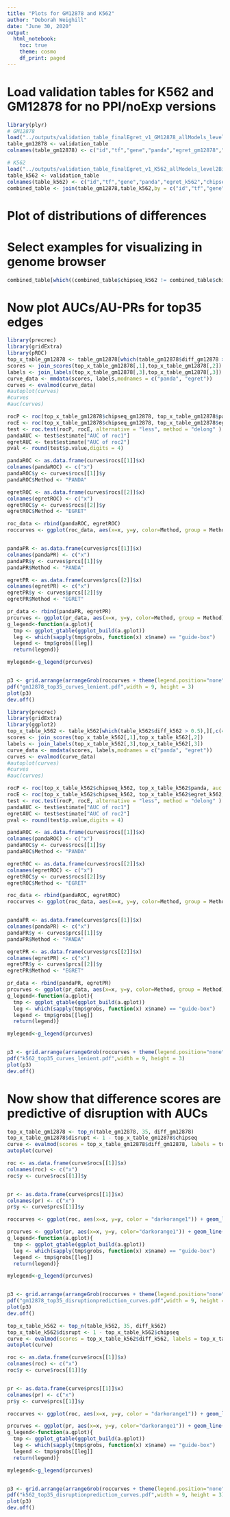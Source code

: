 ```yaml
---
title: "Plots for GM12878 and K562"
author: "Deborah Weighill"
date: "June 30, 2020"
output:
  html_notebook:
    toc: true
    theme: cosmo
    df_print: paged
---
```




# Load validation tables for K562 and GM12878 for no PPI/noExp versions
```r
library(plyr)
# GM12878
load("../outputs/validation_table_finalEgret_v1_GM12878_allModels_level2Bi_06292020.RData")
table_gm12878 <- validation_table
colnames(table_gm12878) <- c("id","tf","gene","panda","egret_gm12878","chipseq_gm12878","diff_gm12878")

# K562
load("../outputs/validation_table_finalEgret_v1_K562_allModels_level2Bi_06292020.RData")
table_k562 <- validation_table
colnames(table_k562) <- c("id","tf","gene","panda","egret_k562","chipseq_k562","diff_k562")
combined_table <- join(table_gm12878,table_k562,by = c("id","tf","gene"),type="inner")
```

# Plot of distributions of differences

# Select examples for visualizing in genome browser

```r
combined_table[which((combined_table$chipseq_k562 != combined_table$chipseq_gm12878) & (combined_table$diff_gm12878 > 0.5)),c(1:11)]
```








# Now plot AUCs/AU-PRs for top35 edges
```r
library(precrec)
library(gridExtra)
library(pROC)
top_x_table_gm12878 <- table_gm12878[which(table_gm12878$diff_gm12878 > 0.5),][,c(4,5,6)]
scores <- join_scores(top_x_table_gm12878[,1],top_x_table_gm12878[,2])
labels <- join_labels(top_x_table_gm12878[,3],top_x_table_gm12878[,3])
curve_data <- mmdata(scores, labels,modnames = c("panda", "egret"))
curves <- evalmod(curve_data)
#autoplot(curves)
#curves
#auc(curves)

rocP <- roc(top_x_table_gm12878$chipseq_gm12878, top_x_table_gm12878$panda, auc = TRUE, direction = "<")
rocE <- roc(top_x_table_gm12878$chipseq_gm12878, top_x_table_gm12878$egret_gm12878,auc = TRUE, direction = "<")
test <- roc.test(rocP, rocE, alternative = "less", method = "delong" )
pandaAUC <- test$estimate["AUC of roc1"]
egretAUC <- test$estimate["AUC of roc2"]
pval <- round(test$p.value,digits = 4)

pandaROC <- as.data.frame(curves$rocs[[1]]$x)
colnames(pandaROC) <- c("x")
pandaROC$y <- curves$rocs[[1]]$y
pandaROC$Method <- "PANDA"

egretROC <- as.data.frame(curves$rocs[[2]]$x)
colnames(egretROC) <- c("x")
egretROC$y <- curves$rocs[[2]]$y
egretROC$Method <- "EGRET"

roc_data <- rbind(pandaROC, egretROC)
roccurves <- ggplot(roc_data, aes(x=x, y=y, color=Method, group = Method)) + geom_line() +  theme_bw(base_size = 15) + scale_color_manual(values=c("royalblue1","tomato1")) + xlim(0,1) + ylim(0,1) + geom_abline(intercept = 0, slope = 1, linetype = 2) + labs(title="ROC curves - GM12878", x ="1 - Specificity", y = "Sensitivity") + annotate("text", x = 0.3, y = 0.8, label = paste0("Delong p: ",pval))


pandaPR <- as.data.frame(curves$prcs[[1]]$x)
colnames(pandaPR) <- c("x")
pandaPR$y <- curves$prcs[[1]]$y
pandaPR$Method <- "PANDA"

egretPR <- as.data.frame(curves$prcs[[2]]$x)
colnames(egretPR) <- c("x")
egretPR$y <- curves$prcs[[2]]$y
egretPR$Method <- "EGRET"

pr_data <- rbind(pandaPR, egretPR)
prcurves <- ggplot(pr_data, aes(x=x, y=y, color=Method, group = Method)) + geom_line() +  theme_bw(base_size = 15) + scale_color_manual(values=c("royalblue1","tomato1")) + xlim(0,1) + ylim(0,1) + labs(title="PR curves - GM12878", x ="Recall", y = "Precision") 
g_legend<-function(a.gplot){
  tmp <- ggplot_gtable(ggplot_build(a.gplot))
  leg <- which(sapply(tmp$grobs, function(x) x$name) == "guide-box")
  legend <- tmp$grobs[[leg]]
  return(legend)}

mylegend<-g_legend(prcurves)


p3 <- grid.arrange(arrangeGrob(roccurves + theme(legend.position="none"), prcurves + theme(legend.position="none"), nrow=1, widths = c(4,4)), mylegend, nrow=1, widths = c(8,2), newpage = FALSE)
pdf("gm12878_top35_curves_lenient.pdf",width = 9, height = 3)
plot(p3)
dev.off()
```


```r
library(precrec)
library(gridExtra)
library(ggplot2)
top_x_table_k562 <- table_k562[which(table_k562$diff_k562 > 0.5),][,c(4,5,6)]
scores <- join_scores(top_x_table_k562[,1],top_x_table_k562[,2])
labels <- join_labels(top_x_table_k562[,3],top_x_table_k562[,3])
curve_data <- mmdata(scores, labels,modnames = c("panda", "egret"))
curves <- evalmod(curve_data)
#autoplot(curves)
#curves
#auc(curves)

rocP <- roc(top_x_table_k562$chipseq_k562, top_x_table_k562$panda, auc = TRUE, direction = "<")
rocE <- roc(top_x_table_k562$chipseq_k562, top_x_table_k562$egret_k562,auc = TRUE, direction = "<")
test <- roc.test(rocP, rocE, alternative = "less", method = "delong" )
pandaAUC <- test$estimate["AUC of roc1"]
egretAUC <- test$estimate["AUC of roc2"]
pval <- round(test$p.value,digits = 4)

pandaROC <- as.data.frame(curves$rocs[[1]]$x)
colnames(pandaROC) <- c("x")
pandaROC$y <- curves$rocs[[1]]$y
pandaROC$Method <- "PANDA"

egretROC <- as.data.frame(curves$rocs[[2]]$x)
colnames(egretROC) <- c("x")
egretROC$y <- curves$rocs[[2]]$y
egretROC$Method <- "EGRET"

roc_data <- rbind(pandaROC, egretROC)
roccurves <- ggplot(roc_data, aes(x=x, y=y, color=Method, group = Method)) + geom_line() +  theme_bw(base_size = 15) + scale_color_manual(values=c("royalblue1","tomato1")) + xlim(0,1) + ylim(0,1) + geom_abline(intercept = 0, slope = 1, linetype = 2) + labs(title="ROC curves - K562", x ="1 - Specificity", y = "Sensitivity") +annotate("text", x = 0.2, y = 0.8, label = paste0("Delong p: ",pval))


pandaPR <- as.data.frame(curves$prcs[[1]]$x)
colnames(pandaPR) <- c("x")
pandaPR$y <- curves$prcs[[1]]$y
pandaPR$Method <- "PANDA"

egretPR <- as.data.frame(curves$prcs[[2]]$x)
colnames(egretPR) <- c("x")
egretPR$y <- curves$prcs[[2]]$y
egretPR$Method <- "EGRET"

pr_data <- rbind(pandaPR, egretPR)
prcurves <- ggplot(pr_data, aes(x=x, y=y, color=Method, group = Method)) + geom_line() +  theme_bw(base_size = 15) + scale_color_manual(values=c("royalblue1","tomato1")) + xlim(0,1) + ylim(0,1) + labs(title="PR curves - K562", x ="Recall", y = "Precision") 
g_legend<-function(a.gplot){
  tmp <- ggplot_gtable(ggplot_build(a.gplot))
  leg <- which(sapply(tmp$grobs, function(x) x$name) == "guide-box")
  legend <- tmp$grobs[[leg]]
  return(legend)}

mylegend<-g_legend(prcurves)


p3 <- grid.arrange(arrangeGrob(roccurves + theme(legend.position="none"), prcurves + theme(legend.position="none"), nrow=1, widths = c(4,4)), mylegend, nrow=1, widths = c(8,2), newpage = FALSE)
pdf("k562_top35_curves_lenient.pdf",width = 9, height = 3)
plot(p3)
dev.off()
```



# Now show that difference scores are predictive of disruption with AUCs
```r
top_x_table_gm12878 <- top_n(table_gm12878, 35, diff_gm12878)
top_x_table_gm12878$disrupt <- 1 - top_x_table_gm12878$chipseq
curve <- evalmod(scores = top_x_table_gm12878$diff_gm12878, labels = top_x_table_gm12878$disrupt, posclass = 1)
autoplot(curve)

roc <- as.data.frame(curve$rocs[[1]]$x)
colnames(roc) <- c("x")
roc$y <- curve$rocs[[1]]$y


pr <- as.data.frame(curve$prcs[[1]]$x)
colnames(pr) <- c("x")
pr$y <- curve$prcs[[1]]$y

roccurves <- ggplot(roc, aes(x=x, y=y, color = "darkorange1")) + geom_line() +  theme_bw(base_size = 15) + scale_color_manual(values=c("darkorange1")) + xlim(0,1) + ylim(0,1) + geom_abline(intercept = 0, slope = 1, linetype = 2) + labs(title="ROC-disruption (GM12878)", x ="1 - Specificity", y = "Sensitivity")

prcurves <- ggplot(pr, aes(x=x, y=y, color="darkorange1")) + geom_line() +  theme_bw(base_size = 15) + scale_color_manual(values=c("darkorange1")) + xlim(0,1) + ylim(0,1) + labs(title="PR-disruption (GM12878)", x ="Recall", y = "Precision") 
g_legend<-function(a.gplot){
  tmp <- ggplot_gtable(ggplot_build(a.gplot))
  leg <- which(sapply(tmp$grobs, function(x) x$name) == "guide-box")
  legend <- tmp$grobs[[leg]]
  return(legend)}

mylegend<-g_legend(prcurves)


p3 <- grid.arrange(arrangeGrob(roccurves + theme(legend.position="none"), prcurves + theme(legend.position="none"), nrow=1, widths = c(4,4)), newpage = FALSE)
pdf("gm12878_top35_disruptionprediction_curves.pdf",width = 9, height = 3)
plot(p3)
dev.off()

```



```r
top_x_table_k562 <- top_n(table_k562, 35, diff_k562)
top_x_table_k562$disrupt <- 1 - top_x_table_k562$chipseq
curve <- evalmod(scores = top_x_table_k562$diff_k562, labels = top_x_table_k562$disrupt, posclass = 1)
autoplot(curve)

roc <- as.data.frame(curve$rocs[[1]]$x)
colnames(roc) <- c("x")
roc$y <- curve$rocs[[1]]$y


pr <- as.data.frame(curve$prcs[[1]]$x)
colnames(pr) <- c("x")
pr$y <- curve$prcs[[1]]$y

roccurves <- ggplot(roc, aes(x=x, y=y, color = "darkorange1")) + geom_line() +  theme_bw(base_size = 15) + scale_color_manual(values=c("darkorange1")) + xlim(0,1) + ylim(0,1) + geom_abline(intercept = 0, slope = 1, linetype = 2) + labs(title="ROC-disruption (K562)", x ="1 - Specificity", y = "Sensitivity")

prcurves <- ggplot(pr, aes(x=x, y=y, color="darkorange1")) + geom_line() +  theme_bw(base_size = 15) + scale_color_manual(values=c("darkorange1")) + xlim(0,1) + ylim(0,1) + labs(title="PR-disruption (K562)", x ="Recall", y = "Precision") 
g_legend<-function(a.gplot){
  tmp <- ggplot_gtable(ggplot_build(a.gplot))
  leg <- which(sapply(tmp$grobs, function(x) x$name) == "guide-box")
  legend <- tmp$grobs[[leg]]
  return(legend)}

mylegend<-g_legend(prcurves)


p3 <- grid.arrange(arrangeGrob(roccurves + theme(legend.position="none"), prcurves + theme(legend.position="none"), nrow=1, widths = c(4,4)), newpage = FALSE)
pdf("k562_top35_disruptionprediction_curves.pdf",width = 9, height = 3)
plot(p3)
dev.off()
```